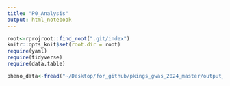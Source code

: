 ```yaml
---
title: "P0_Analysis"
output: html_notebook
---
```


```r
root<-rprojroot::find_root(".git/index")
knitr::opts_knit$set(root.dir = root)
require(yaml)
require(tidyverse)
require(data.table)
```

```r
pheno_data<-fread("~/Desktop/for_github/pkings_gwas_2024_master/output_data/02_Phenotyping/measurement_data.csv")

```